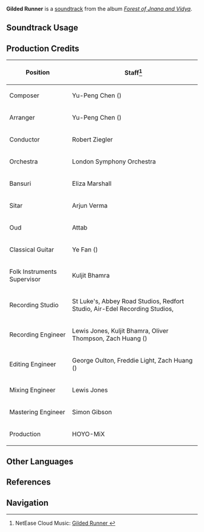 {{Soundtrack Infobox
|image          = Forest of Jnana and Vidya.png
|album          = Forest of Jnana and Vidya
|disc           = 4
|number         = 99
|featured       =
|featured2      =
|featured3      =
|featured_disc  =
|featured_disc2 =
|featured_disc3 =
|youtube_id     = DIclOmL1LGg
|spotify_id     = 4vhfKGfxS6VAT3cqrmh8oI
|previous       = Rhymes of Vales
|next           = Jolts in the Forest
}}
'''Gilded Runner''' is a [[soundtrack]] from the album ''[[Forest of Jnana and Vidya]]''.

==Soundtrack Usage==
{{Soundtrack Usage
|quest    = 
|location = Sumeru;;Veluriyam Mirage;;Dharma Forest//[[Phantasmal Gate]]\combat
|domain   = Spire of Solitary Enlightenment;;Steeple of Ignorance;;Tower of Abject Pride;;Somalata Inland Sea;;Purification Spring;;Dream of Falling (Domain)//combat;;Silent Seeker of Knowledge (Domain)//combat;;Fragment of Childhood Dreams//combat;;Garden of Endless Pillars//combat;;The Contamination's Source//combat;;The Coordinates of Sun and Rain//combat;;The Dark Valley//combat;;Under the Umbrella's Shade//combat;;The Rhythm that Leads to the Gloomy Path (Domain)//combat;;The Rhythm that Nurtures the Sprout (Domain)//combat;;The Rhythm that Reveals the Beastly Trail (Domain)//combat;;For Fruits, Seeds, and Trees (Domain)//combat;;Secret Cavern//combat;;The Secret Garden of "Auguste"//combat
|eventgameplay = Fayz Trials/2022-09-08//challenge #1-3;;Tablet Analytics;;Fabulous Fungus Frenzy/Special Training;;Fabulous Fungus Frenzy/Championship Progress;;Across the Wilderness//challenge #3;;Second Blooming;;A Parade of Providence/Concocted Reaction;;Fulminating Sandstorm;;Brewing Developments;;The Recollector's Path//Tranquil Trail;;Fayz Trials/2023-06-21//challenge #3, 5, and 7;;Perilous Expedition;;Fayz Trials/2024-03-22//stage #1, 3, and 7
|special  = Phantasmal Gate
}}

==Production Credits==
{| class="wikitable"
! Position
! Staff<ref>NetEase Cloud Music: [https://music.163.com/#/song?id=1992344607 Gilded Runner {{zh|流金疾驰}}]</ref>
|-
! Composer
| Yu-Peng Chen ({{zh|陈致逸}})
|-
! Arranger
| Yu-Peng Chen ({{zh|陈致逸}})
|-
! Conductor
| Robert Ziegler
|-
! Orchestra
| London Symphony Orchestra
|-
! Bansuri
| Eliza Marshall
|-
! Sitar
| Arjun Verma
|-
! Oud
| Attab
|-
! Classical Guitar
| Ye Fan ({{zh|范晔}})
|-
! Folk Instruments Supervisor
| Kuljit Bhamra
|-
! Recording Studio
| St Luke's, Abbey Road Studios, Redfort Studio, Air-Edel Recording Studios, {{Not a Typo|52Hz Studio}}
|-
! Recording Engineer
| Lewis Jones, Kuljit Bhamra, Oliver Thompson, Zach Huang ({{zh|黄巍}})
|-
! Editing Engineer
| George Oulton, Freddie Light, Zach Huang ({{zh|黄巍}})
|-
! Mixing Engineer
| Lewis Jones
|-
! Mastering Engineer
| Simon Gibson
|-
! Production
| HOYO-MiX
|}
<!--
==Gallery==
<gallery>
</gallery>

==Trivia==
-->

==Other Languages==
{{Other Languages
|en      = Gilded Runner
|zhs     = 流金疾驰
|zhs_rm  = Liújīn Jíchí
|zht     = 流金疾馳
|zht_rm  = Liújīn Jíchí
|zh_tl   = 
|ja      = 疾駆流金
|ja_rm   = Shikku Ryuukin
|ja_tl   = 
}}

==References==
{{Reflist}}

==Navigation==
{{Soundtrack Navbox|Forest of Jnana and Vidya}}
